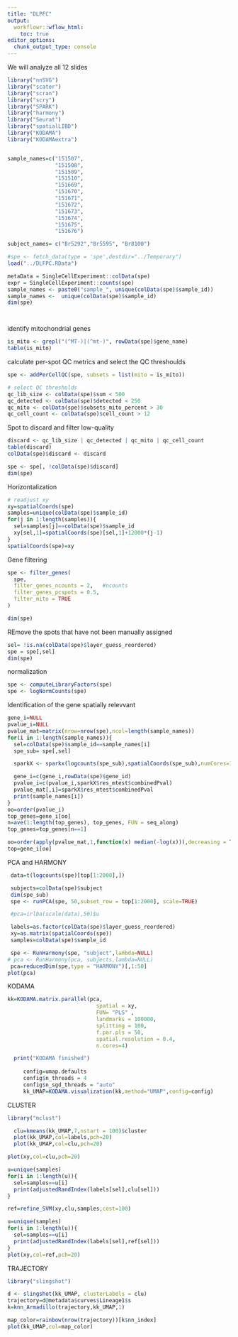 ```yaml
---
title: "DLPFC"
output:
  workflowr::wflow_html:
    toc: true
editor_options:
  chunk_output_type: console
---
```


We will analyze all 12 slides

```r
library("nnSVG")
library("scater")
library("scran")
library("scry")
library("SPARK")
library("harmony")
library("Seurat")
library("spatialLIBD")
library("KODAMA")
library("KODAMAextra")


sample_names=c("151507",
               "151508",
               "151509",
               "151510",
               "151669",
               "151670",
               "151671",
               "151672",
               "151673",
               "151674",
               "151675",
               "151676")

subject_names= c("Br5292","Br5595", "Br8100")

#spe <- fetch_data(type = 'spe',destdir="../Temporary")
load("../DLFPC.RData")

metaData = SingleCellExperiment::colData(spe)
expr = SingleCellExperiment::counts(spe)
sample_names <- paste0("sample_", unique(colData(spe)$sample_id))
sample_names <-  unique(colData(spe)$sample_id)
dim(spe)




```

 identify mitochondrial genes

```r

is_mito <- grepl("(^MT-)|(^mt-)", rowData(spe)$gene_name)
table(is_mito)

```

 calculate per-spot QC metrics
 and select the QC threshoulds
```r
spe <- addPerCellQC(spe, subsets = list(mito = is_mito))

# select QC thresholds
qc_lib_size <- colData(spe)$sum < 500
qc_detected <- colData(spe)$detected < 250
qc_mito <- colData(spe)$subsets_mito_percent > 30
qc_cell_count <- colData(spe)$cell_count > 12
```

Spot to discard and filter low-quality
```r

discard <- qc_lib_size | qc_detected | qc_mito | qc_cell_count
table(discard)
colData(spe)$discard <- discard

spe <- spe[, !colData(spe)$discard]
dim(spe)

```

Horizontalization

```r
# readjust xy
xy=spatialCoords(spe)
samples=unique(colData(spe)$sample_id)
for(j in 1:length(samples)){
  sel=samples[j]==colData(spe)$sample_id
  xy[sel,1]=spatialCoords(spe)[sel,1]+12000*(j-1)
}
spatialCoords(spe)=xy
```

Gene filtering
```r

spe <- filter_genes(
  spe,
  filter_genes_ncounts = 2,   #ncounts
  filter_genes_pcspots = 0.5,
  filter_mito = TRUE
)

dim(spe)
```

REmove the spots that have not been manually assigned
```r
sel= !is.na(colData(spe)$layer_guess_reordered)
spe = spe[,sel]
dim(spe)
```


 normalization
```r
spe <- computeLibraryFactors(spe)
spe <- logNormCounts(spe)
```


Identification of the gene spatially relevvant

```r
gene_i=NULL
pvalue_i=NULL
pvalue_mat=matrix(nrow=nrow(spe),ncol=length(sample_names))
for(i in 1:length(sample_names)){
  sel=colData(spe)$sample_id==sample_names[i]
  spe_sub= spe[,sel]

  sparkX <- sparkx(logcounts(spe_sub),spatialCoords(spe_sub),numCores=1,option="mixture")

  gene_i=c(gene_i,rowData(spe)$gene_id)
  pvalue_i=c(pvalue_i,sparkX$res_mtest$combinedPval)
  pvalue_mat[,i]=sparkX$res_mtest$combinedPval
  print(sample_names[i])
}
oo=order(pvalue_i)
top_genes=gene_i[oo]
n=ave(1:length(top_genes), top_genes, FUN = seq_along)
top_genes=top_genes[n==1]

oo=order(apply(pvalue_mat,1,function(x) median(-log(x))),decreasing = TRUE)
top=gene_i[oo]
```



PCA and HARMONY

```r

 data=t(logcounts(spe)[top[1:2000],])

 subjects=colData(spe)$subject
 dim(spe_sub)
 spe <- runPCA(spe, 50,subset_row = top[1:2000], scale=TRUE)

 #pca=irlba(scale(data),50)$u

 labels=as.factor(colData(spe)$layer_guess_reordered)
 xy=as.matrix(spatialCoords(spe))
 samples=colData(spe)$sample_id

 spe <- RunHarmony(spe, "subject",lambda=NULL)
# pca <- RunHarmony(pca, subjects,lambda=NULL)
 pca=reducedDim(spe,type = "HARMONY")[,1:50]
plot(pca)
```


KODAMA

```r

kk=KODAMA.matrix.parallel(pca,
                            spatial = xy,
                            FUN= "PLS" ,
                            landmarks = 100000,
                            splitting = 100,
                            f.par.pls = 50,
                            spatial.resolution = 0.4,
                            n.cores=4)

  print("KODAMA finished")
  
     config=umap.defaults
     config$n_threads = 4
     config$n_sgd_threads = "auto"
     kk_UMAP=KODAMA.visualization(kk,method="UMAP",config=config)

```

CLUSTER

```r
library("mclust")

  clu=kmeans(kk_UMAP,7,nstart = 100)$cluster
  plot(kk_UMAP,col=labels,pch=20)
  plot(kk_UMAP,col=clu,pch=20)

plot(xy,col=clu,pch=20)

u=unique(samples)
for(i in 1:length(u)){
  sel=samples==u[i]
  print(adjustedRandIndex(labels[sel],clu[sel]))
}

ref=refine_SVM(xy,clu,samples,cost=100)

u=unique(samples)
for(i in 1:length(u)){
  sel=samples==u[i]
  print(adjustedRandIndex(labels[sel],ref[sel]))
}
plot(xy,col=ref,pch=20)

```



TRAJECTORY

```r
library("slingshot")

d <- slingshot(kk_UMAP, clusterLabels = clu)
trajectory=d@metadata$curves$Lineage1$s
k=knn_Armadillo(trajectory,kk_UMAP,1)

map_color=rainbow(nrow(trajectory))[k$nn_index]
plot(kk_UMAP,col=map_color)




```




